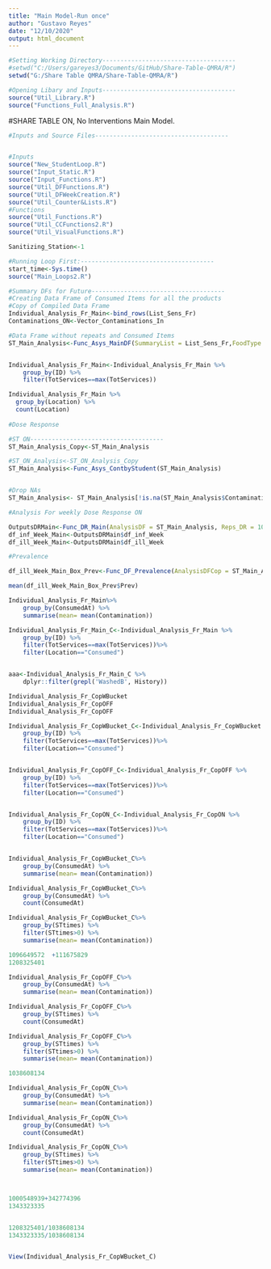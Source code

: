 ```yaml
---
title: "Main Model-Run once"
author: "Gustavo Reyes"
date: "12/10/2020"
output: html_document
---
```


```r

#Setting Working Directory-------------------------------------
#setwd("C:/Users/gareyes3/Documents/GitHub/Share-Table-QMRA/R") 
setwd("G:/Share Table QMRA/Share-Table-QMRA/R")
```

```r
#Opening Libary and Inputs-------------------------------------
source("Util_Library.R")
source("Functions_Full_Analysis.R")
```


#SHARE TABLE ON, No Interventions Main Model. 
```r
#Inputs and Source Files-------------------------------------


#Inputs
source("New_StudentLoop.R")
source("Input_Static.R")
source("Input_Functions.R")
source("Util_DFFunctions.R")
source("Util_DFWeekCreation.R")
source("Util_Counter&Lists.R")
#Functions
source("Util_Functions.R")
source("Util_CCFunctions2.R")
source("Util_VisualFunctions.R")

Sanitizing_Station<-1


```

```r
#Running Loop First:-------------------------------------
start_time<-Sys.time()
source("Main_Loops2.R")
```

```r
#Summary DFs for Future-------------------------------------
#Creating Data Frame of Consumed Items for all the products
#Copy of Compiled Data Frame
Individual_Analysis_Fr_Main<-bind_rows(List_Sens_Fr)
Contaminations_ON<-Vector_Contaminations_In

#Data Frame without repeats and Consumed Items
ST_Main_Analysis<-Func_Asys_MainDF(SummaryList = List_Sens_Fr,FoodType = "Fruit")


Individual_Analysis_Fr_Main<-Individual_Analysis_Fr_Main %>% 
    group_by(ID) %>% 
    filter(TotServices==max(TotServices))

Individual_Analysis_Fr_Main %>% 
  group_by(Location) %>% 
  count(Location)
  
#Dose Response

#ST ON-------------------------------------
ST_Main_Analysis_Copy<-ST_Main_Analysis

#ST_ON_Analysis<-ST_ON_Analysis_Copy
ST_Main_Analysis<-Func_Asys_ContbyStudent(ST_Main_Analysis)


#Drop NAs
ST_Main_Analysis<- ST_Main_Analysis[!is.na(ST_Main_Analysis$Contamination), ]

#Analysis For weekly Dose Response ON

OutputsDRMain<-Func_DR_Main(AnalysisDF = ST_Main_Analysis, Reps_DR = 100)
df_inf_Week_Main<-OutputsDRMain$df_inf_Week
df_ill_Week_Main<-OutputsDRMain$df_ill_Week

#Prevalence

df_ill_Week_Main_Box_Prev<-Func_DF_Prevalence(AnalysisDFCop = ST_Main_Analysis_Copy, df_Ill_Week = df_ill_Week_Main,Intervention = "Main")

mean(df_ill_Week_Main_Box_Prev$Prev)

Individual_Analysis_Fr_Main%>% 
    group_by(ConsumedAt) %>% 
    summarise(mean= mean(Contamination))

```

```r
Individual_Analysis_Fr_Main_C<-Individual_Analysis_Fr_Main %>% 
    group_by(ID) %>% 
    filter(TotServices==max(TotServices))%>% 
    filter(Location=="Consumed")


aaa<-Individual_Analysis_Fr_Main_C %>%
    dplyr::filter(grepl('WashedB', History))
```


```r
Individual_Analysis_Fr_CopWBucket
Individual_Analysis_Fr_CopOFF
Individual_Analysis_Fr_CopOFF

Individual_Analysis_Fr_CopWBucket_C<-Individual_Analysis_Fr_CopWBucket %>% 
    group_by(ID) %>% 
    filter(TotServices==max(TotServices))%>% 
    filter(Location=="Consumed")


Individual_Analysis_Fr_CopOFF_C<-Individual_Analysis_Fr_CopOFF %>% 
    group_by(ID) %>% 
    filter(TotServices==max(TotServices))%>% 
    filter(Location=="Consumed")


Individual_Analysis_Fr_CopON_C<-Individual_Analysis_Fr_CopON %>% 
    group_by(ID) %>% 
    filter(TotServices==max(TotServices))%>% 
    filter(Location=="Consumed")


Individual_Analysis_Fr_CopWBucket_C%>% 
    group_by(ConsumedAt) %>% 
    summarise(mean= mean(Contamination))

Individual_Analysis_Fr_CopWBucket_C%>% 
    group_by(ConsumedAt) %>% 
    count(ConsumedAt)

Individual_Analysis_Fr_CopWBucket_C%>% 
    group_by(STtimes) %>%
    filter(STtimes>0) %>%
    summarise(mean= mean(Contamination))

1096649572	+111675829	
1208325401

Individual_Analysis_Fr_CopOFF_C%>% 
    group_by(ConsumedAt) %>% 
    summarise(mean= mean(Contamination))

Individual_Analysis_Fr_CopOFF_C%>% 
    group_by(STtimes) %>% 
    count(ConsumedAt)

Individual_Analysis_Fr_CopOFF_C%>% 
    group_by(STtimes) %>%
    filter(STtimes>0) %>%
    summarise(mean= mean(Contamination))

1038608134	

Individual_Analysis_Fr_CopON_C%>% 
    group_by(ConsumedAt) %>% 
    summarise(mean= mean(Contamination))

Individual_Analysis_Fr_CopON_C%>% 
    group_by(ConsumedAt) %>% 
    count(ConsumedAt)

Individual_Analysis_Fr_CopON_C%>% 
    group_by(STtimes) %>%
    filter(STtimes>0) %>%
    summarise(mean= mean(Contamination))



1000548939+342774396
1343323335


1208325401/1038608134
1343323335/1038608134


View(Individual_Analysis_Fr_CopWBucket_C)

```

